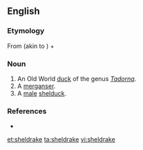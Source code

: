 ==English==

===Etymology===
From {{etyl|enm}} {{term|sheld-|lang=enm}} (akin to {{etyl|dum}} {{term|shillede||lang=dum|parti-colored}}) + {{term|drake||male duck}}

===Noun===
{{en-noun}}

# An Old World [[duck]] of the genus ''[[Tadorna]]''.
# A [[merganser]].
# A [[male]] [[shelduck]].

===References===
* {{R:Websters}}

[[et:sheldrake]]
[[ta:sheldrake]]
[[vi:sheldrake]]
